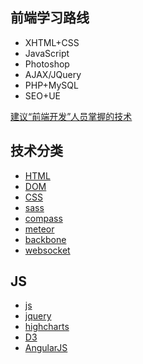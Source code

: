 ==前端学习路线==
* XHTML+CSS
* JavaScript
* Photoshop
* AJAX/JQuery
* PHP+MySQL
* SEO+UE
[[http://uicss.cn/front-end-developer-needed-technical/|建议“前端开发”人员掌握的技术]]

==技术分类==
* [[html|HTML]]
* [[dom|DOM]]
* [[css|CSS]]
* [[sass]]
* [[compass]]
* [[meteor]]
* [[backbone]]
* [[websocket]]

== JS ==

* [[js/js|js]]
* [[js/jquery|jquery]]
* [[js/highcharts|highcharts]]
* [[js/d3|D3]]
* [[js/angularjs|AngularJS]]

